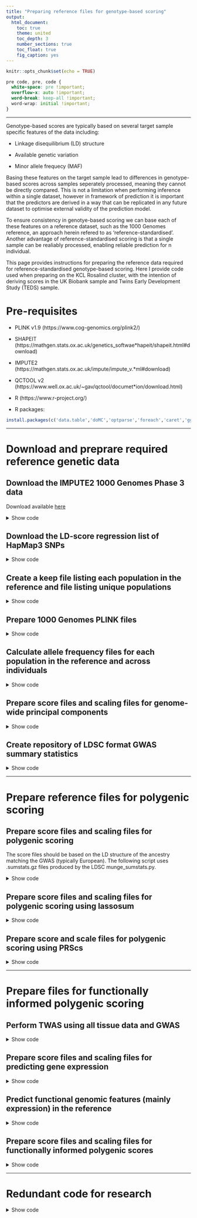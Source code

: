 ---
title: "Preparing reference files for genotype-based scoring"
output: 
  html_document:
    toc: true
    theme: united
    toc_depth: 3
    number_sections: true
    toc_float: true
    fig_caption: yes
---

```{r setup, include=FALSE}
knitr::opts_chunk$set(echo = TRUE)
```

<style>
p.caption {
  font-size: 1.5em;
}
</style>

```{css, echo=F}
pre code, pre, code {
  white-space: pre !important;
  overflow-x: auto !important;
  word-break: keep-all !important;
  word-wrap: initial !important;
}
```

***

Genotype-based scores are typically based on several target sample specific features of the data including:

* Linkage disequilibrium (LD) structure

* Available genetic variation

* Minor allele frequecy (MAF)

Basing these features on the target sample lead to differences in genotype-based scores across samples seperately processed, meaning they cannot be directly compared. This is not a limitation when performing inference within a single dataset, however in framework of prediction it is important that the predictors are derived in a way that can be replicated in any future dataset to optimise external validity of the prediction model.

To ensure consistency in genotye-based scoring we can base each of these features on a reference dataset, such as the 1000 Genomes reference, an approach herein refered to as 'reference-standardised'. Another advantage of reference-standardised scoring is that a single sample can be realiably processed, enabling reliable prediction for n individual.

This page provides instructions for preparing the reference data required for reference-standardised genotype-based scoring. Here I provide code used when preparing on the KCL Rosalind cluster, with the intention of deriving scores in the UK Biobank sample and Twins Early Development Study (TEDS) sample.

# Pre-requisites

* PLINK v1.9 (https://www.cog-genomics.org/plink2/)

* SHAPEIT (https://mathgen.stats.ox.ac.uk/genetics_softwae*hapeit/shapeit.html#download)

* IMPUTE2 (https://mathgen.stats.ox.ac.uk/impute/impute_v.*ml#download)

* QCTOOL v2 (https://www.well.ox.ac.uk/~gav/qctool/documet*ion/download.html)

* R (https://www.r-project.org/)

* R packages:

```{R, echo=T, eval=F}
install.packages(c('data.table','doMC','optparse','foreach','caret','ggplot2','cowplot'))
```

***

# Download and preprare required reference genetic data
## Download the IMPUTE2 1000 Genomes Phase 3 data 
Download available [here](https://mathgen.stats.ox.ac.uk/impute/1000GP_Phase3.html)

<details><summary>Show code</summary>
```{bash, eval=F, echo=T}
# Create directory for the data
mkdir -p /mnt/lustre/users/k1806347/Data/1KG/Impute2/1000GP_Phase3

# Download data using wget
cd /mnt/lustre/users/k1806347/Data/1KG/Impute2/1000GP_Phase3
wget https://mathgen.stats.ox.ac.uk/impute/1000GP_Phase3.tgz
wget https://mathgen.stats.ox.ac.uk/impute/1000GP_Phase3_chrX.tgz

# Decompress data
tar -zxvf 1000GP_Phase3.tgz
tar -zxvf 1000GP_Phase3_chrX.tgz
```
</details>

## Download the LD-score regression list of HapMap3 SNPs
<details><summary>Show code</summary>
```{bash, eval=F, echo=T}
# Dowload snplist using wget and decompress
cd /users/k1806347/brc_scratch/Data/ldsc
wget https://data.broadinstitute.org/alkesgroup/LDSCORE/w_hm3.snplist.bz2
bunzip2 w_hm3.snplist.bz2
```
</details>

## Create a keep file listing each population in the reference and file listing unique populations
<details><summary>Show code</summary>
```{bash, eval=F, echo=T}
# Download the populations file
cd /users/k1806347/brc_scratch/Data/1KG/Phase3
wget ftp://ftp.1000genomes.ebi.ac.uk/vol1/ftp/release/20130502/integrated_call_samples_v3.20130502.ALL.panel

# Create a version of population file that only contains sample ID, pop and super_pop
cut -f 1-3 /users/k1806347/brc_scratch/Data/1KG/Phase3/integrated_call_samples_v3.20130502.ALL.panel > /users/k1806347/brc_scratch/Data/1KG/Phase3/integrated_call_samples_v3.20130502.ALL.panel_small

# Create a keep file listing each population super population from the reference.
mkdir -p /users/k1806347/brc_scratch/Data/1KG/Phase3/keep_files

module add general/R/3.5.0
R
pop_data<-read.table('/users/k1806347/brc_scratch/Data/1KG/Phase3/integrated_call_samples_v3.20130502.ALL.panel', header=T, stringsAsFactors=F)

for(i in unique(pop_data$pop)){
  write.table(cbind(pop_data$sample[pop_data$pop == i],pop_data$sample[pop_data$pop == i]), paste0('/users/k1806347/brc_scratch/Data/1KG/Phase3/keep_files/',i,'_samples.keep'), col.names=F, row.names=F, quote=F)
}

for(i in unique(pop_data$super_pop)){
  write.table(cbind(pop_data$sample[pop_data$super_pop == i],pop_data$sample[pop_data$super_pop == i]), paste0('/users/k1806347/brc_scratch/Data/1KG/Phase3/keep_files/',i,'_samples.keep'), col.names=F, row.names=F, quote=F)
}

# Create a file listing all ancestry groups
write.table(unique(pop_data$super_pop), '/users/k1806347/brc_scratch/Data/1KG/Phase3/super_pop.list', col.names=F, row.names=F, quote=F)
write.table(unique(pop_data$pop), '/users/k1806347/brc_scratch/Data/1KG/Phase3/pop.list', col.names=F, row.names=F, quote=F)

# Create a file listing the code of each population and the location of the keep file
pop_keep_loc<-data.frame(pop=unique(pop_data$pop))
pop_keep_loc$keep<-paste0('/users/k1806347/brc_scratch/Data/1KG/Phase3/keep_files/',pop_keep_loc$pop,'_samples.keep')

super_pop_keep_loc<-data.frame(pop=unique(pop_data$super_pop))
super_pop_keep_loc$keep<-paste0('/users/k1806347/brc_scratch/Data/1KG/Phase3/keep_files/',super_pop_keep_loc$pop,'_samples.keep')

write.table(super_pop_keep_loc, '/users/k1806347/brc_scratch/Data/1KG/Phase3/super_pop_keep.list', col.names=F, row.names=F, quote=F)
write.table(pop_keep_loc, '/users/k1806347/brc_scratch/Data/1KG/Phase3/pop_keep.list', col.names=F, row.names=F, quote=F)
write.table(rbind(super_pop_keep_loc,pop_keep_loc), '/users/k1806347/brc_scratch/Data/1KG/Phase3/super_pop_and_pop_keep.list', col.names=F, row.names=F, quote=F)
q()
n
```
</details>

## Prepare 1000 Genomes PLINK files
<details><summary>Show code</summary>
```{bash, eval=F, echo=T}
cd /users/k1806347/brc_scratch/Data/1KG/Phase3

# Download the vcf files, convert to plink, extract hapmap3 snps, and delete vcfs
for chr in $(seq 1 22); do
wget http://ftp.1000genomes.ebi.ac.uk/vol1/ftp/release/20130502/ALL.chr${chr}.phase3_shapeit2_mvncall_integrated_v5a.20130502.genotypes.vcf.gz
done

for chr in $(seq 1 22); do
qsub /users/k1806347/brc_scratch/Software/plink1.9.sh \
  --vcf /users/k1806347/brc_scratch/Data/1KG/Phase3/ALL.chr${chr}.phase3_shapeit2_mvncall_integrated_v5a.20130502.genotypes.vcf.gz \
  --make-bed \
  --out /users/k1806347/brc_scratch/Data/1KG/Phase3/1KGPhase3.chr${chr}
done  

rm /users/k1806347/brc_scratch/Data/1KG/Phase3/ALL.chr*.phase3_shapeit2_mvncall_integrated_v5a.20130502.genotypes.vcf.gz

# Use R to identify a list of SNPs that matches with the hapmap3 snplist
qrsh
module add general/R/3.5.0
R
library(data.table)
hapmap3_snps<-fread('/users/k1806347/brc_scratch/Data/ldsc/w_hm3.snplist')

# Generate IUPAC codes
hapmap3_snps$IUPAC[hapmap3_snps$A1 == 'A' & hapmap3_snps$A2 =='T' | hapmap3_snps$A1 == 'T' & hapmap3_snps$A2 =='A']<-'W'
hapmap3_snps$IUPAC[hapmap3_snps$A1 == 'C' & hapmap3_snps$A2 =='G' | hapmap3_snps$A1 == 'G' & hapmap3_snps$A2 =='C']<-'S'
hapmap3_snps$IUPAC[hapmap3_snps$A1 == 'A' & hapmap3_snps$A2 =='G' | hapmap3_snps$A1 == 'G' & hapmap3_snps$A2 =='A']<-'R'
hapmap3_snps$IUPAC[hapmap3_snps$A1 == 'C' & hapmap3_snps$A2 =='T' | hapmap3_snps$A1 == 'T' & hapmap3_snps$A2 =='C']<-'Y'
hapmap3_snps$IUPAC[hapmap3_snps$A1 == 'G' & hapmap3_snps$A2 =='T' | hapmap3_snps$A1 == 'T' & hapmap3_snps$A2 =='G']<-'K'
hapmap3_snps$IUPAC[hapmap3_snps$A1 == 'A' & hapmap3_snps$A2 =='C' | hapmap3_snps$A1 == 'C' & hapmap3_snps$A2 =='A']<-'M'

hapmap3_snps$SNP_IUPAC<-paste(hapmap3_snps$SNP,hapmap3_snps$IUPAC,sep=':')

# For each chr
for(chr in 1:22){
	bim<-fread(paste0('/users/k1806347/brc_scratch/Data/1KG/Phase3/1KGPhase3.chr',chr,'.bim'))

	bim$IUPAC[bim$V5 == 'A' & bim$V6 =='T' | bim$V5 == 'T' & bim$V6 =='A']<-'W'
	bim$IUPAC[bim$V5 == 'C' & bim$V6 =='G' | bim$V5 == 'G' & bim$V6 =='C']<-'S'
	bim$IUPAC[bim$V5 == 'A' & bim$V6 =='G' | bim$V5 == 'G' & bim$V6 =='A']<-'R'
	bim$IUPAC[bim$V5 == 'C' & bim$V6 =='T' | bim$V5 == 'T' & bim$V6 =='C']<-'Y'
	bim$IUPAC[bim$V5 == 'G' & bim$V6 =='T' | bim$V5 == 'T' & bim$V6 =='G']<-'K'
	bim$IUPAC[bim$V5 == 'A' & bim$V6 =='C' | bim$V5 == 'C' & bim$V6 =='A']<-'M'

	bim$SNP_IUPAC<-paste(bim$V2,bim$IUPAC,sep=':')
	
	bim_hapmap3_snps<-merge(hapmap3_snps,bim,by='SNP_IUPAC')
	sum(duplicated(bim_hapmap3_snps$V2))
	
	bim$V2[!(bim$SNP_IUPAC %in% bim_hapmap3_snps$SNP_IUPAC)] <- paste0(bim$V2[!(bim$SNP_IUPAC %in% bim_hapmap3_snps$SNP_IUPAC)],'_excl')
	bim[!(bim$SNP_IUPAC %in% bim_hapmap3_snps$SNP_IUPAC),]
	
	fwrite(bim[,1:6], paste0('/users/k1806347/brc_scratch/Data/1KG/Phase3/1KGPhase3.chr',chr,'.bim'), sep='\t', col.names=F)
	fwrite(as.list(bim_hapmap3_snps$V2), paste0('/users/k1806347/brc_scratch/Data/1KG/Phase3/1KGPhase3.chr',chr,'.extract'), sep='\n', col.names=F)	
}

q()
n

for chr in $(seq 1 22); do
qsub /users/k1806347/brc_scratch/Software/plink1.9.sh \
  --bfile /users/k1806347/brc_scratch/Data/1KG/Phase3/1KGPhase3.chr${chr} \
  --make-bed \
  --extract /users/k1806347/brc_scratch/Data/1KG/Phase3/1KGPhase3.chr$chr.extract \
  --out /users/k1806347/brc_scratch/Data/1KG/Phase3/1KGPhase3.w_hm3.chr${chr}
done

rm /users/k1806347/brc_scratch/Data/1KG/Phase3/1KGPhase3.chr*

# Create version that is all chromosomes merged
ls /users/k1806347/brc_scratch/Data/1KG/Phase3/1KGPhase3.w_hm3.chr*.bed | sed -e 's/\.bed//g' > /users/k1806347/brc_scratch/Data/1KG/Phase3/merge_list.txt

/users/k1806347/brc_scratch/Software/plink1.9.sh \
  --merge-list /users/k1806347/brc_scratch/Data/1KG/Phase3/merge_list.txt \
  --make-bed \
  --out /users/k1806347/brc_scratch/Data/1KG/Phase3/1KGPhase3.w_hm3.GW
```
</details>

## Calculate allele frequency files for each population in the reference and across individuals
<details><summary>Show code</summary>
```{bash, eval=F, echo=T}
# The following script uses .sumstats.gz files produced by the LDSC munge_sumstats.py
for pop in $(cat /users/k1806347/brc_scratch/Data/1KG/Phase3/super_pop.list); do
mkdir -p /users/k1806347/brc_scratch/Data/1KG/Phase3/freq_files/${pop}
for chr in $(seq 1 22); do
qsub /users/k1806347/brc_scratch/Software/plink1.9.sh \
	--bfile /users/k1806347/brc_scratch/Data/1KG/Phase3/1KGPhase3.w_hm3.chr${chr} \
	--freq \
	--keep /users/k1806347/brc_scratch/Data/1KG/Phase3/keep_files/${pop}_samples.keep \
	--out /users/k1806347/brc_scratch/Data/1KG/Phase3/freq_files/${pop}/1KGPhase3.w_hm3.${pop}.chr${chr}
done
done

for pop in $(cat /users/k1806347/brc_scratch/Data/1KG/Phase3/pop.list); do
mkdir -p /users/k1806347/brc_scratch/Data/1KG/Phase3/freq_files/${pop}
for chr in $(seq 1 22); do
qsub /users/k1806347/brc_scratch/Software/plink1.9.sh \
	--bfile /users/k1806347/brc_scratch/Data/1KG/Phase3/1KGPhase3.w_hm3.chr${chr} \
	--freq \
	--keep /users/k1806347/brc_scratch/Data/1KG/Phase3/keep_files/${pop}_samples.keep \
	--out /users/k1806347/brc_scratch/Data/1KG/Phase3/freq_files/${pop}/1KGPhase3.w_hm3.${pop}.chr${chr}
done
done

# Calculate MAF across all populations
mkdir /users/k1806347/brc_scratch/Data/1KG/Phase3/freq_files/AllAncestry
for chr in $(seq 1 22); do
qsub /users/k1806347/brc_scratch/Software/plink1.9.sh \
	--bfile /users/k1806347/brc_scratch/Data/1KG/Phase3/1KGPhase3.w_hm3.chr${chr} \
	--freq \
	--out /users/k1806347/brc_scratch/Data/1KG/Phase3/freq_files/AllAncestry/1KGPhase3.w_hm3.AllAncestry.chr${chr}
done

# Delete the log and nosex files
rm /users/k1806347/brc_scratch/Data/1KG/Phase3/freq_files/*/1KGPhase3.w_hm3.*.chr*.log
rm /users/k1806347/brc_scratch/Data/1KG/Phase3/freq_files/*/1KGPhase3.w_hm3.*.chr*.nosex
```
</details>

## Prepare score files and scaling files for genome-wide principal components
<details><summary>Show code</summary>
```{bash, eval=F, echo=T}
# Create score files for European specific PCs, and scaling files for Europeans
qsub /users/k1806347/brc_scratch/Software/Rscript.sh /users/k1806347/brc_scratch/Software/Scripts/ancestry_score_file_creator.R \
	--ref_plink_chr /users/k1806347/brc_scratch/Data/1KG/Phase3/1KGPhase3.w_hm3.chr \
	--ref_keep /users/k1806347/brc_scratch/Data/1KG/Phase3/keep_files/EUR_samples.keep \
	--plink /users/k1806347/brc_scratch/Software/plink1.9.sh \
	--plink2 /users/k1806347/brc_scratch/Software/plink2 \
	--n_pcs 100 \
	--output /users/k1806347/brc_scratch/Data/1KG/Phase3/Score_files_for_ancestry/EUR/1KGPhase3.w_hm3.EUR

# Create score files for all ancestry PCs, and scaling files for each super population
qsub /users/k1806347/brc_scratch/Software/Rscript.sh /users/k1806347/brc_scratch/Software/Scripts/ancestry_score_file_creator.R \
	--ref_plink_chr /users/k1806347/brc_scratch/Data/1KG/Phase3/1KGPhase3.w_hm3.chr \
	--plink /users/k1806347/brc_scratch/Software/plink1.9.sh \
	--plink2 /users/k1806347/brc_scratch/Software/plink2 \
	--n_pcs 100 \
	--ref_pop_scale /users/k1806347/brc_scratch/Data/1KG/Phase3/super_pop_keep.list \
	--output /users/k1806347/brc_scratch/Data/1KG/Phase3/Score_files_for_ancestry/AllAncestry/1KGPhase3.w_hm3.AllAncestry
```
</details>

## Create repository of LDSC format GWAS summary statistics
<details><summary>Show code</summary>
```{bash, eval=F, echo=T}
# This has already been prepared by Helena Gaspar
###
# Select which GWAS we want to include which don't include UKBB
###
module add general/R/3.5.0
R
pheno<-read.csv('/users/k1806347/brc_scratch/Data/GWAS_sumstats/QC_sumstats_list_031218.csv', stringsAsFactors=F)
pheno_brief<-pheno[c('Code','phenotype_category','trait','sample_size_discovery','Ncases','Ncontrols','sex','consortium','year','UK.Biobank','h2.observed','ancestry','PRS.created')]

pheno_brief$sample_size_discovery<-gsub(',','',pheno_brief$sample_size_discovery)

# Extract those that have LDSC sumstats (this removes those where sumstats are unavailable)
pheno_brief$sample_size_discovery<-as.numeric(pheno_brief$sample_size_discovery)

# Exclude GWAS containing UKBB as this is our target sample
pheno_brief<-pheno_brief[which(pheno_brief$UK.Biobank == 'no'),]
pheno_brief<-pheno_brief[!is.na(as.numeric(pheno_brief$h2.observed)),]

# BLOO GWAS are mislabelled as not containing UKBB. Remove them.
pheno_brief<-pheno_brief[!(grepl('BLOO',pheno_brief$Code)),]

# INTE02, INTE03, all EDUC, GWAS are mislabelled as not containing UKBB. Remove them.
pheno_brief<-pheno_brief[!(grepl('BLOO|INTE02|INTE03|EDUC',pheno_brief$Code)),]

# Extract the largest GWAS for each phenotype
pheno_brief_bigest<-NULL
for(i in unique(pheno_brief$trait)){
  tmp<-pheno_brief[pheno_brief$trait == i,]
  tmp<-tmp[rev(order(tmp$sample_size_discovery)),]
  pheno_brief_bigest<-rbind(pheno_brief_bigest,tmp[1,])
}

# Extract those with sample size >15000
pheno_brief_bigest_big<-pheno_brief_bigest[pheno_brief_bigest$sample_size_discovery > 15000,]

# Remove GWAS from MAGNETIC as we are not looking at cardiometabolic traits and is excessive.
pheno_brief_bigest_big_nomag<-pheno_brief_bigest_big[pheno_brief_bigest_big$consortium !='MAGNETIC',]

pheno_brief_bigest_big_nomag$gwas_list<-paste0('/mnt/lustre/groups/ukbiobank/sumstats/munged/',pheno_brief_bigest_big_nomag$Code,'.sumstats.gz')

write.table(pheno_brief_bigest_big_nomag[c('Code','gwas_list')], '~/brc_scratch/Data/GWAS_sumstats/Largest_GWAS_over15K_withoutUKBB.txt', col.names=F, row.names=F, quote=F)

q()
n

# NOTE. The overlapping with UKBB variable is unreliable and should be checked using the LDSC covariance intercept with outcome variables.

###
# Select which GWAS we want to include which don't include TEDS
###
module add general/R/3.5.0
R
pheno<-read.csv('/users/k1806347/brc_scratch/Data/GWAS_sumstats/QC_sumstats_list_031218.csv', stringsAsFactors=F)
pheno_brief<-pheno[c('Code','phenotype_category','trait','sample_size_discovery','Ncases','Ncontrols','sex','consortium','year','UK.Biobank','h2.observed','ancestry','PRS.created')]

pheno_brief$sample_size_discovery<-gsub(',','',pheno_brief$sample_size_discovery)

# Extract those that have LDSC sumstats (this removes those where sumstats are unavailable)
pheno_brief$sample_size_discovery<-as.numeric(pheno_brief$sample_size_discovery)

# Remove GWAS containing TEDS individuals
pheno_brief<-pheno_brief[!grepl('EDUC04|EDUC03', pheno_brief$Code),]

# Remove BLOO GWASs as there are lot of them and unnecessary for our purposes.
pheno_brief<-pheno_brief[!grepl('BLOO', pheno_brief$Code),]

# Remove BLOP, CROH03 and DIAB01 GWASs
pheno_brief<-pheno_brief[!grepl('BLOP|CROH03|DIAB01', pheno_brief$Code),]
 
# Remove entries with missing sample size information
pheno_brief<-pheno_brief[!is.na(pheno_brief$sample_size_discovery),]

# Extract the most recent and largest GWAS for each phenotype
pheno_brief_bigest<-NULL
for(i in unique(pheno_brief$trait)){
  tmp<-pheno_brief[pheno_brief$trait == i,]
  tmp<-tmp[rev(order(tmp$sample_size_discovery)),]
  pheno_brief_bigest<-rbind(pheno_brief_bigest,tmp[1,])
}

# Extract those with sample size >15000
pheno_brief_bigest_big<-pheno_brief_bigest[pheno_brief_bigest$sample_size_discovery > 15000,]

# Remove GWAS from MAGNETIC as we are not looking at cardiometabolic traits and is excessive.
pheno_brief_bigest_big_nomag<-pheno_brief_bigest_big[pheno_brief_bigest_big$consortium !='MAGNETIC',]

pheno_brief_bigest_big_nomag$gwas_list<-paste0('/mnt/lustre/groups/ukbiobank/sumstats/munged/',pheno_brief_bigest_big_nomag$Code,'.sumstats.gz')

write.table(pheno_brief_bigest_big_nomag[c('Code','gwas_list')], '~/brc_scratch/Data/GWAS_sumstats/Largest_GWAS_over15K_withoutTEDS.txt', col.names=F, row.names=F, quote=F)

q()
n
```
</details>

***

# Prepare reference files for polygenic scoring
## Prepare score files and scaling files for polygenic scoring

The score files should be based on the LD structure of the ancestry matching the GWAS (typically European). The following script uses .sumstats.gz files produced by the LDSC munge_sumstats.py.

<details><summary>Show code</summary>
```{bash, eval=F, echo=T}
###
# Run for all in ~/brc_scratch/Data/GWAS_sumstats/Largest_GWAS_over15K_withoutUKBB.txt
###
# Create file listing GWAS that haven't been processed.
> /users/k1806347/brc_scratch/Data/1KG/Phase3/Score_files_for_poylygenic/todo.txt
for gwas in $(cut -f 1 -d ' ' ~/brc_scratch/Data/GWAS_sumstats/Largest_GWAS_over15K_withoutUKBB.txt);do
if [ ! -f /users/k1806347/brc_scratch/Data/1KG/Phase3/Score_files_for_poylygenic/${gwas}/1KGPhase3.w_hm3.${gwas}.EUR.scale ]; then
echo $gwas >> /users/k1806347/brc_scratch/Data/1KG/Phase3/Score_files_for_poylygenic/todo.txt
fi
done

n=0
for gwas in $(cat /users/k1806347/brc_scratch/Data/1KG/Phase3/Score_files_for_poylygenic/todo.txt);do
qsub -N $(echo job$(($n+20))) -hold_jid $(echo job$(($n+0))) -l h_vmem=6G /users/k1806347/brc_scratch/Software/Rscript.sh /users/k1806347/brc_scratch/Software/Scripts/GenoPred_Pipeline/polygenic_score_file_creator.R \
--ref_plink_chr /users/k1806347/brc_scratch/Data/1KG/Phase3/1KGPhase3.w_hm3.chr \
--ref_keep /users/k1806347/brc_scratch/Data/1KG/Phase3/keep_files/EUR_samples.keep \
--sumstats /mnt/lustre/groups/ukbiobank/sumstats/munged/${gwas}.sumstats.gz \
--plink /users/k1806347/brc_scratch/Software/plink1.9.sh \
--memory 3000 \
--output /users/k1806347/brc_scratch/Data/1KG/Phase3/Score_files_for_poylygenic/${gwas}/1KGPhase3.w_hm3.${gwas} \
--ref_pop_scale /users/k1806347/brc_scratch/Data/1KG/Phase3/super_pop_keep.list
n=$(($n+1))
done

###
# Run for all in ~/brc_scratch/Data/GWAS_sumstats/Largest_GWAS_over15K_withoutTEDS.txt
###
> /users/k1806347/brc_scratch/Data/1KG/Phase3/Score_files_for_poylygenic/todo.txt
for gwas in $(cut -f 1 -d ' ' ~/brc_scratch/Data/GWAS_sumstats/Largest_GWAS_over15K_withoutTEDS.txt);do
if [ ! -f /users/k1806347/brc_scratch/Data/1KG/Phase3/Score_files_for_poylygenic/${gwas}/1KGPhase3.w_hm3.${gwas}.EUR.scale ]; then
echo $gwas >> /users/k1806347/brc_scratch/Data/1KG/Phase3/Score_files_for_poylygenic/todo.txt
fi
done

n=0
for gwas in $(cat /users/k1806347/brc_scratch/Data/1KG/Phase3/Score_files_for_poylygenic/todo.txt);do
qsub -N $(echo job$(($n+5))) -hold_jid $(echo job$(($n+0))) -l h_vmem=6G /users/k1806347/brc_scratch/Software/Rscript.sh /users/k1806347/brc_scratch/Software/Scripts/GenoPred_Pipeline/polygenic_score_file_creator.R \
	--ref_plink_chr /users/k1806347/brc_scratch/Data/1KG/Phase3/1KGPhase3.w_hm3.chr \
	--ref_keep /users/k1806347/brc_scratch/Data/1KG/Phase3/keep_files/EUR_samples.keep \
	--sumstats /mnt/lustre/groups/ukbiobank/sumstats/munged/${gwas}.sumstats.gz \
	--plink /users/k1806347/brc_scratch/Software/plink1.9.sh \
  --memory 3000 \
	--output /users/k1806347/brc_scratch/Data/1KG/Phase3/Score_files_for_poylygenic/${gwas}/1KGPhase3.w_hm3.${gwas} \
	--ref_pop_scale /users/k1806347/brc_scratch/Data/1KG/Phase3/super_pop_keep.list
n=$(($n+1))
done
```
</details>

## Prepare score files and scaling files for polygenic scoring using lassosum
<details><summary>Show code</summary>
```{bash, eval=F, echo=T}
###
# Run for all in ~/brc_scratch/Data/GWAS_sumstats/Largest_GWAS_over15K_withoutUKBB.txt
###
mkdir /users/k1806347/brc_scratch/Data/1KG/Phase3/Score_files_for_poylygenic_lassosum
> /users/k1806347/brc_scratch/Data/1KG/Phase3/Score_files_for_poylygenic_lassosum/todo.txt
# for gwas in $(cut -f 1 -d ' ' ~/brc_scratch/Data/GWAS_sumstats/Largest_GWAS_over15K_withoutUKBB.txt);do
for gwas in $(echo DEPR06 COLL01 HEIG03 BODY03);do
if [ ! -f /users/k1806347/brc_scratch/Data/1KG/Phase3/Score_files_for_poylygenic_lassosum/${gwas}/1KGPhase3.w_hm3.${gwas}.EUR.scale ]; then
echo $gwas >> /users/k1806347/brc_scratch/Data/1KG/Phase3/Score_files_for_poylygenic_lassosum/todo.txt
fi
done

n=0
for gwas in $(cat /users/k1806347/brc_scratch/Data/1KG/Phase3/Score_files_for_poylygenic_lassosum/todo.txt);do
qsub -N $(echo job$(($n+5))) -hold_jid $(echo job$(($n+0))) -l h_vmem=10G /users/k1806347/brc_scratch/Software/Rscript.sh /users/k1806347/brc_scratch/Software/Scripts/GenoPred_Pipeline/polygenic_score_file_creator_lassosum.R \
	--ref_plink_gw /users/k1806347/brc_scratch/Data/1KG/Phase3/1KGPhase3.w_hm3.GW \
	--ref_keep /users/k1806347/brc_scratch/Data/1KG/Phase3/keep_files/EUR_samples.keep \
	--sumstats /mnt/lustre/groups/ukbiobank/sumstats/munged/${gwas}.sumstats.gz \
	--output /users/k1806347/brc_scratch/Data/1KG/Phase3/Score_files_for_poylygenic_lassosum/${gwas}/1KGPhase3.w_hm3.${gwas} \
	--ref_pop_scale /users/k1806347/brc_scratch/Data/1KG/Phase3/super_pop_keep.list
n=$(($n+1))
done

# Lassosum pseudovalidation does not seem to perform well.
```
</details>

## Prepare score and scale files for polygenic scoring using PRScs
<details><summary>Show code</summary>
```{bash, eval=F, echo=T}
cd /users/k1806347/brc_scratch/Software
# Download software
git clone ssh://git@github.com/getian107/PRScs.git
# Download required reference data
wget https://www.dropbox.com/s/p9aqanhxvxaqv8k/ldblk_1kg_eur.tar.gz?dl=0
tar xvzf ldblk_1kg_eur.tar.gz?dl=0

mkdir /users/k1806347/brc_scratch/Data/1KG/Phase3/Score_files_for_poylygenic_PRScs

> /users/k1806347/brc_scratch/Data/1KG/Phase3/Score_files_for_poylygenic_PRScs/todo.txt
#for gwas in $(cut -f 1 -d ' ' ~/brc_scratch/Data/GWAS_sumstats/Largest_GWAS_over15K_withoutUKBB.txt);do
for gwas in $(echo DEPR06 COLL01 HEIG03 BODY03);do
if [ ! -f /users/k1806347/brc_scratch/Data/1KG/Phase3/Score_files_for_poylygenic_PRScs/${gwas}/1KGPhase3.w_hm3.${gwas}.EUR.scale ]; then
echo $gwas >> /users/k1806347/brc_scratch/Data/1KG/Phase3/Score_files_for_poylygenic_PRScs/todo.txt
fi
done

n=0
for gwas in $(cat /users/k1806347/brc_scratch/Data/1KG/Phase3/Score_files_for_poylygenic_PRScs/todo.txt);do
qsub -N $(echo job$(($n+15))) -hold_jid $(echo job$(($n+0))) -pe smp 6 -l h_vmem=6G /users/k1806347/brc_scratch/Software/Rscript.sh /users/k1806347/brc_scratch/Software/Scripts/GenoPred_Pipeline/polygenic_score_file_creator_PRScs.R \
--ref_plink_chr /users/k1806347/brc_scratch/Data/1KG/Phase3/1KGPhase3.w_hm3.chr \
--ref_keep /users/k1806347/brc_scratch/Data/1KG/Phase3/keep_files/EUR_samples.keep \
--sumstats /mnt/lustre/groups/ukbiobank/sumstats/munged/${gwas}.sumstats.gz \
--plink /users/k1806347/brc_scratch/Software/plink1.9.sh \
--memory 5000 \
--output /users/k1806347/brc_scratch/Data/1KG/Phase3/Score_files_for_poylygenic_PRScs/${gwas}/1KGPhase3.w_hm3.${gwas} \
--ref_pop_scale /users/k1806347/brc_scratch/Data/1KG/Phase3/super_pop_keep.list \
--PRScs_path /users/k1806347/brc_scratch/Software/PRScs/PRScs.py \
--PRScs_ref_path /users/k1806347/brc_scratch/Software/PRScs/ldblk_1kg_eur \
--n_cores 6 \
--phi_param 1e-6,1e-4,1e-2,1,auto
n=$(($n+1))
done
```
</details>

***

# Prepare files for functionally informed polygenic scoring
## Perform TWAS using all tissue data and GWAS
<details><summary>Show code</summary>
```{bash, eval=F, echo=T}
mkdir -p ~/brc_scratch/Data/TWAS_sumstats/FUSION

module add general/R/3.5.0
R

library(data.table)

# Read in full list of SNP-weights
weights<-list.files(path='/mnt/lustre/groups/biomarkers-brc-mh/TWAS_resource/FUSION/SNP-weights/.', recursive=F)

# Write a file listing all SNP-weight sets.
write.table(weights, '~/brc_scratch/Data/TWAS_sumstats/FUSION/snp_weight_list.txt', col.names=F, row.names=F, quote=F)

# Create a .pos file containing SNP-weights for all tissues.
pos<-NULL
for(i in weights){
  pos_tmp<-data.frame(fread(paste0('/mnt/lustre/groups/biomarkers-brc-mh/TWAS_resource/FUSION/SNP-weights/',i,'/',i,'.pos')))
  pos_tmp$PANEL<-i
  pos_tmp$WGT<-paste0(i,'/',pos_tmp$WGT)
  pos<-rbind(pos,pos_tmp[c('PANEL','WGT','ID','CHR','P0','P1')])
}

write.table(pos, '~/brc_scratch/Data/TWAS_sumstats/FUSION/All_tissues.pos', col.names=T, row.names=F, quote=F)

q()
n

# Perform TWAS for all selected GWAS and all tissues
# Create file listing GWAS that haven't been converted to TWAS
###
# Run for all in ~/brc_scratch/Data/GWAS_sumstats/Largest_GWAS_over15K_withoutUKBB.txt
###
> ~/brc_scratch/Data/TWAS_sumstats/FUSION/todo.txt
for gwas in $(cut -f 1 -d ' ' ~/brc_scratch/Data/GWAS_sumstats/Largest_GWAS_over15K_withoutUKBB.txt);do
if [ ! -f ~/brc_scratch/Data/TWAS_sumstats/FUSION/${gwas}/${gwas}_res_GW.txt ]; then
grep $gwas ~/brc_scratch/Data/GWAS_sumstats/Largest_GWAS_over15K_withoutUKBB.txt >> ~/brc_scratch/Data/TWAS_sumstats/FUSION/todo.txt
fi
done

qsub -l h_vmem=6G -pe smp 8 -tc 3 -t 1-$(wc -l ~/brc_scratch/Data/TWAS_sumstats/FUSION/todo.txt | cut -d' ' -f1) /users/k1806347/brc_scratch/Software/Scripts/GenoPred_Pipeline/Run_TWAS_new.sh \
  --gwas_list ~/brc_scratch/Data/TWAS_sumstats/FUSION/todo.txt \
  --pos ~/brc_scratch/Data/TWAS_sumstats/FUSION/All_tissues.pos \
  --outdir ~/brc_scratch/Data/TWAS_sumstats/FUSION \
  --ncores 8
  
# Create a list of TWAS that have less than 25% missing TWAS.Z
module add general/R/3.5.0
R
library(data.table)
gwas<-fread('~/brc_scratch/Data/GWAS_sumstats/Largest_GWAS_over15K_withoutUKBB.txt', header=F)$V1
twas_comp<-NULL
twas_incomp<-NULL
for(gwas_name in gwas){
	twas<-fread(paste0('/users/k1806347/brc_scratch/Data/TWAS_sumstats/FUSION/',gwas_name,'/',gwas_name,'_res_GW.txt'))
	if((sum(is.na(twas$TWAS.Z)) / dim(twas)[1]) < 0.25){
		twas_comp<-c(twas_comp,gwas_name)
	} else {
		twas_incomp<-c(twas_incomp,gwas_name)
	}
}

write.table(twas_comp, '/users/k1806347/brc_scratch/Data/TWAS_sumstats/FUSION/Largest_TWAS_over15K_withoutUKBB_75comp.txt', col.names=F, row.names=F, quote=F)
q()
n

###
# Run for all in ~/brc_scratch/Data/GWAS_sumstats/Largest_GWAS_over15K_withoutTEDS.txt
###
> ~/brc_scratch/Data/TWAS_sumstats/FUSION/todo.txt
for gwas in $(cut -f 1 -d ' ' ~/brc_scratch/Data/GWAS_sumstats/Largest_GWAS_over15K_withoutTEDS.txt);do
if [ ! -f ~/brc_scratch/Data/TWAS_sumstats/FUSION/${gwas}/${gwas}_res_GW.txt ]; then
grep $gwas ~/brc_scratch/Data/GWAS_sumstats/Largest_GWAS_over15K_withoutTEDS.txt >> ~/brc_scratch/Data/TWAS_sumstats/FUSION/todo.txt
fi
done

qsub -l h_vmem=6G -pe smp 8 -tc 3 -t 1-$(wc -l ~/brc_scratch/Data/TWAS_sumstats/FUSION/todo.txt | cut -d' ' -f1) /users/k1806347/brc_scratch/Software/Scripts/GenoPred_Pipeline/Run_TWAS_new.sh \
  --gwas_list ~/brc_scratch/Data/TWAS_sumstats/FUSION/todo.txt \
  --pos ~/brc_scratch/Data/TWAS_sumstats/FUSION/All_tissues.pos \
  --outdir ~/brc_scratch/Data/TWAS_sumstats/FUSION \
  --ncores 8
  
# Create a list of TWAS that have less than 25% missing TWAS.Z
module add general/R/3.5.0
R
library(data.table)
gwas<-fread('~/brc_scratch/Data/GWAS_sumstats/Largest_GWAS_over15K_withoutTEDS.txt', header=F)$V1
twas_comp<-NULL
twas_incomp<-NULL
for(gwas_name in gwas){
	twas<-fread(paste0('/users/k1806347/brc_scratch/Data/TWAS_sumstats/FUSION/',gwas_name,'/',gwas_name,'_res_GW.txt'))
	if((sum(is.na(twas$TWAS.Z)) / dim(twas)[1]) < 0.25){
		twas_comp<-c(twas_comp,gwas_name)
	} else {
		twas_incomp<-c(twas_incomp,gwas_name)
	}
}

write.table(twas_comp, '/users/k1806347/brc_scratch/Data/TWAS_sumstats/FUSION/Largest_TWAS_over15K_withoutTEDS_75comp.txt', col.names=F, row.names=F, quote=F)
q()
n
```
</details>

## Prepare score files and scaling files for predicting gene expression
<details><summary>Show code</summary>
```{bash, eval=F, echo=T}
mkdir -p ~/brc_scratch/Data/FUSION/SCORE_FILES

# Create SCORE files and expression reference.
qsub -pe smp 15 -l h_vmem=2G /users/k1806347/brc_scratch/Software/Rscript.sh /users/k1806347/brc_scratch/Software/Scripts/FUSION_score_file_creator.R \
  --weights ~/brc_scratch/Data/TWAS_sumstats/FUSION/All_tissues.pos \
  --weights_dir /mnt/lustre/groups/biomarkers-brc-mh/TWAS_resource/FUSION/SNP-weights \
  --output ~/brc_scratch/Data/FUSION/SCORE_FILES \
  --n_cores 15
```
</details>

## Predict functional genomic features (mainly expression) in the reference
<details><summary>Show code</summary>
```{bash, eval=F, echo=T}
# Calculate features based on each SNP-weight set. To not swamp the cluster, submit only three weights at a time.
# Create file listing weights that haven't been predicted in the reference.
> /users/k1806347/brc_scratch/Data/1KG/Phase3/Predicted_expression/FUSION/todo.txt
for weights in $(cat ~/brc_scratch/Data/TWAS_sumstats/FUSION/snp_weight_list.txt);do
if [ ! -f /users/k1806347/brc_scratch/Data/1KG/Phase3/Predicted_expression/FUSION/${weights}/1KGPhase3.w_hm3.FUSION.${weights}.predictions.gz ]; then
echo $weights >> /users/k1806347/brc_scratch/Data/1KG/Phase3/Predicted_expression/FUSION/todo.txt
fi
done

n=0
for weights in $(cat /users/k1806347/brc_scratch/Data/1KG/Phase3/Predicted_expression/FUSION/todo.txt);do
qsub -N $(echo job$(($n+2))) -hold_jid $(echo job$(($n+0))) -pe smp 5 -l h_vmem=8G /users/k1806347/brc_scratch/Software/Rscript.sh /users/k1806347/brc_scratch/Software/Scripts/FUSION_ref_scorer.R \
  --ref_plink_chr /users/k1806347/brc_scratch/Data/1KG/Phase3/1KGPhase3.w_hm3.chr \
  --weights /mnt/lustre/groups/biomarkers-brc-mh/TWAS_resource/FUSION/SNP-weights/${weights}/${weights}.pos \
  --output /users/k1806347/brc_scratch/Data/1KG/Phase3/Predicted_expression/FUSION/${weights}/1KGPhase3.w_hm3.FUSION.${weights} \
  --plink ~/brc_scratch/Software/plink1.9.sh \
  --n_cores 5 \
  --pigz /users/k1806347/brc_scratch/Software/pigz.sh \
  --score_files ~/brc_scratch/Data/FUSION/SCORE_FILES \
  --ref_pop_scale /users/k1806347/brc_scratch/Data/1KG/Phase3/super_pop_keep.list
n=$(($n+1))
done
```
</details>

## Prepare score files and scaling files for functionally informed polygenic scores
<details><summary>Show code</summary>
```{bash, eval=F, echo=T}
######
# Calculate for /users/k1806347/brc_scratch/Data/TWAS_sumstats/FUSION/Largest_TWAS_over15K_withoutUKBB_75comp.txt
######
> /users/k1806347/brc_scratch/Data/1KG/Phase3/Score_files_for_functionally_informed_risk_scores/todo.txt
for gwas in $(cat /users/k1806347/brc_scratch/Data/TWAS_sumstats/FUSION/Largest_TWAS_over15K_withoutUKBB_75comp.txt);do
for weights in $(cat ~/brc_scratch/Data/TWAS_sumstats/FUSION/snp_weight_list.txt);do
if [ ! -f /users/k1806347/brc_scratch/Data/1KG/Phase3/Score_files_for_functionally_informed_risk_scores/${gwas}/1KGPhase3.w_hm3.EUR.FUSION.${gwas}.${weights}.scale ]; then
echo $gwas $weights >> /users/k1806347/brc_scratch/Data/1KG/Phase3/Score_files_for_functionally_informed_risk_scores/todo.txt
fi
done
done

for i in $(seq 1 $(wc -l /users/k1806347/brc_scratch/Data/1KG/Phase3/Score_files_for_functionally_informed_risk_scores/todo.txt | cut -d ' ' -f 1));do
gwas=$(awk -v var="$i" 'NR == var {print $1}' /users/k1806347/brc_scratch/Data/1KG/Phase3/Score_files_for_functionally_informed_risk_scores/todo.txt)
weights=$(awk -v var="$i" 'NR == var {print $2}' /users/k1806347/brc_scratch/Data/1KG/Phase3/Score_files_for_functionally_informed_risk_scores/todo.txt)

qsub /users/k1806347/brc_scratch/Software/Rscript.sh /users/k1806347/brc_scratch/Software/Scripts/GenoPred_Pipeline/ref_funtionally_informed_risk_scorer.R \
  --twas_results /users/k1806347/brc_scratch/Data/TWAS_sumstats/FUSION/${gwas}/${gwas}_res_GW.txt \
  --ref_feature_pred /users/k1806347/brc_scratch/Data/1KG/Phase3/Predicted_expression/FUSION/${weights}/1KGPhase3.w_hm3.FUSION.${weights}.predictions.gz \
  --output /users/k1806347/brc_scratch/Data/1KG/Phase3/Score_files_for_functionally_informed_risk_scores/${gwas}/1KGPhase3.w_hm3.EUR.FUSION.${gwas}.${weights} \
  --ref_keep /users/k1806347/brc_scratch/Data/1KG/Phase3/keep_files/EUR_samples.keep \
  --ref_scale /users/k1806347/brc_scratch/Data/1KG/Phase3/Predicted_expression/FUSION/${weights}/1KGPhase3.w_hm3.FUSION.${weights}.EUR.scale \
  --panel ${weights}

sleep 1
done

```
</details>

***

# Redundant code for research 
<details><summary>Show code</summary>
```{bash, eval=F, echo=T}
###
# Calculate GeRSs weighting genes by R2 and TWAS.Z
###
> /users/k1806347/brc_scratch/Data/1KG/Phase3/Score_files_for_functionally_informed_risk_scores/todo_R2weighted.txt
for gwas in $(cat /users/k1806347/brc_scratch/Data/TWAS_sumstats/FUSION/Largest_TWAS_over15K_withoutUKBB_75comp.txt);do
for weights in $(cat ~/brc_scratch/Data/TWAS_sumstats/FUSION/snp_weight_list.txt);do
if [ ! -f /users/k1806347/brc_scratch/Data/1KG/Phase3/Score_files_for_functionally_informed_risk_scores/${gwas}/1KGPhase3.w_hm3.EUR.FUSION.${gwas}.${weights}.R2weighted.scale ]; then
echo $gwas $weights >> /users/k1806347/brc_scratch/Data/1KG/Phase3/Score_files_for_functionally_informed_risk_scores/todo_R2weighted.txt
fi
done
done

for i in $(seq 1 $(wc -l /users/k1806347/brc_scratch/Data/1KG/Phase3/Score_files_for_functionally_informed_risk_scores/todo_R2weighted.txt | cut -d ' ' -f 1));do
gwas=$(awk -v var="$i" 'NR == var {print $1}' /users/k1806347/brc_scratch/Data/1KG/Phase3/Score_files_for_functionally_informed_risk_scores/todo_R2weighted.txt)
weights=$(awk -v var="$i" 'NR == var {print $2}' /users/k1806347/brc_scratch/Data/1KG/Phase3/Score_files_for_functionally_informed_risk_scores/todo_R2weighted.txt)

qsub /users/k1806347/brc_scratch/Software/Rscript.sh /users/k1806347/brc_scratch/Software/Scripts/GenoPred_Pipeline/ref_funtionally_informed_risk_scorer.R \
  --twas_results /users/k1806347/brc_scratch/Data/TWAS_sumstats/FUSION/${gwas}/${gwas}_res_GW.txt \
  --ref_feature_pred /users/k1806347/brc_scratch/Data/1KG/Phase3/Predicted_expression/FUSION/${weights}/1KGPhase3.w_hm3.FUSION.${weights}.predictions.gz \
  --output /users/k1806347/brc_scratch/Data/1KG/Phase3/Score_files_for_functionally_informed_risk_scores/${gwas}/1KGPhase3.w_hm3.EUR.FUSION.${gwas}.${weights}.R2weighted \
  --ref_keep /users/k1806347/brc_scratch/Data/1KG/Phase3/keep_files/EUR_samples.keep \
  --ref_scale /users/k1806347/brc_scratch/Data/1KG/Phase3/Predicted_expression/FUSION/${weights}/1KGPhase3.w_hm3.FUSION.${weights}.EUR.scale \
  --panel ${weights} \
  --r2_weighted T

sleep 5
done

# Experiment finished. Don't calculate R2 weighted GeRSs.
# Delete R2 weighted reference files

######
# Calculate all tissue GeRSs
######

# Create a file containing a list of gene expression files, and a list of scale files
ls /users/k1806347/brc_scratch/Data/1KG/Phase3/Predicted_expression/FUSION/*/1KGPhase3.w_hm3.FUSION.*.predictions.gz > /users/k1806347/brc_scratch/Data/1KG/Phase3/Predicted_expression/FUSION/1KGPhase3.w_hm3.FUSION.predictions_list
ls /users/k1806347/brc_scratch/Data/1KG/Phase3/Predicted_expression/FUSION/*/1KGPhase3.w_hm3.FUSION.*.EUR.scale > /users/k1806347/brc_scratch/Data/1KG/Phase3/Predicted_expression/FUSION/1KGPhase3.w_hm3.FUSION.EUR.scales_list

qrsh -l h_vmem=25G
module add general/R/3.5.0
module add compilers/gcc/8.1.0
module add general/python/2.7.10
R

qsub -l h_vmem=30G /users/k1806347/brc_scratch/Software/Rscript.sh /users/k1806347/brc_scratch/Software/Scripts/GenoPred_Pipeline/ref_funtionally_informed_risk_scorer.R \
  --twas_results /users/k1806347/brc_scratch/Data/TWAS_sumstats/FUSION/DEPR07/DEPR07_res_GW.txt \
  --ref_feature_pred /users/k1806347/brc_scratch/Data/1KG/Phase3/Predicted_expression/FUSION/1KGPhase3.w_hm3.FUSION.predictions_list \
  --output /users/k1806347/brc_scratch/Data/1KG/Phase3/Score_files_for_functionally_informed_risk_scores/DEPR07/1KGPhase3.w_hm3.EUR.FUSION.DEPR07.AllTissue \
  --ref_keep /users/k1806347/brc_scratch/Data/1KG/Phase3/keep_files/EUR_samples.keep \
  --ref_scale /users/k1806347/brc_scratch/Data/1KG/Phase3/Predicted_expression/FUSION/1KGPhase3.w_hm3.FUSION.EUR.scales_list

######
# Calculate for /users/k1806347/brc_scratch/Data/TWAS_sumstats/FUSION/Largest_TWAS_over15K_withoutTEDS_75comp.txt
######

> /users/k1806347/brc_scratch/Data/1KG/Phase3/Score_files_for_functionally_informed_risk_scores/todo.txt
# for gwas in $(cat /users/k1806347/brc_scratch/Data/TWAS_sumstats/FUSION/Largest_TWAS_over15K_withoutTEDS_75comp.txt);do
for gwas in $(echo ADHD02 BODY11 HEIG03 INTE03);do
for weights in $(cat ~/brc_scratch/Data/TWAS_sumstats/FUSION/snp_weight_list.txt);do
if [ ! -f /users/k1806347/brc_scratch/Data/1KG/Phase3/Score_files_for_functionally_informed_risk_scores/${gwas}/1KGPhase3.w_hm3.EUR.FUSION.${gwas}.${weights}.scale ]; then
echo $gwas $weights >> /users/k1806347/brc_scratch/Data/1KG/Phase3/Score_files_for_functionally_informed_risk_scores/todo.txt
fi
done
done

for i in $(seq 1 $(wc -l /users/k1806347/brc_scratch/Data/1KG/Phase3/Score_files_for_functionally_informed_risk_scores/todo.txt | cut -d ' ' -f 1));do
gwas=$(awk -v var="$i" 'NR == var {print $1}' /users/k1806347/brc_scratch/Data/1KG/Phase3/Score_files_for_functionally_informed_risk_scores/todo.txt)
weights=$(awk -v var="$i" 'NR == var {print $2}' /users/k1806347/brc_scratch/Data/1KG/Phase3/Score_files_for_functionally_informed_risk_scores/todo.txt)

qsub /users/k1806347/brc_scratch/Software/Rscript.sh /users/k1806347/brc_scratch/Software/Scripts/GenoPred_Pipeline/ref_funtionally_informed_risk_scorer.R \
  --twas_results /users/k1806347/brc_scratch/Data/TWAS_sumstats/FUSION/${gwas}/${gwas}_res_GW.txt \
  --ref_feature_pred /users/k1806347/brc_scratch/Data/1KG/Phase3/Predicted_expression/FUSION/${weights}/1KGPhase3.w_hm3.FUSION.${weights}.predictions.gz \
  --output /users/k1806347/brc_scratch/Data/1KG/Phase3/Score_files_for_functionally_informed_risk_scores/${gwas}/1KGPhase3.w_hm3.EUR.FUSION.${gwas}.${weights} \
  --ref_keep /users/k1806347/brc_scratch/Data/1KG/Phase3/keep_files/EUR_samples.keep \
  --ref_scale /users/k1806347/brc_scratch/Data/1KG/Phase3/Predicted_expression/FUSION/${weights}/1KGPhase3.w_hm3.FUSION.${weights}.EUR.scale \
  --panel ${weights}

sleep 1
done

```
</details>
